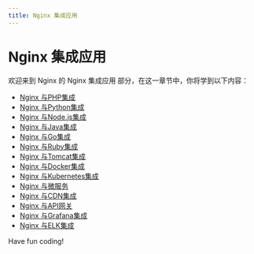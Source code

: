 ```yaml
---
title: Nginx 集成应用
---
```


# Nginx 集成应用

欢迎来到 Nginx 的 Nginx 集成应用 部分，在这一章节中，你将学到以下内容：

- [Nginx 与PHP集成](./0-nginx-integration-with-php.mdx)
- [Nginx 与Python集成](./1-nginx-integration-with-python.mdx)
- [Nginx 与Node.js集成](./2-nginx-integration-with-nodejs.mdx)
- [Nginx 与Java集成](./3-nginx-integration-with-java.mdx)
- [Nginx 与Go集成](./4-nginx-integration-with-go.mdx)
- [Nginx 与Ruby集成](./5-nginx-integration-with-ruby.mdx)
- [Nginx 与Tomcat集成](./6-nginx-integration-with-tomcat.mdx)
- [Nginx 与Docker集成](./7-nginx-integration-with-docker.mdx)
- [Nginx 与Kubernetes集成](./8-nginx-integration-with-kubernetes.mdx)
- [Nginx 与微服务](./9-nginx-and-microservices.mdx)
- [Nginx 与CDN集成](./10-nginx-integration-with-cdn.mdx)
- [Nginx 与API网关](./11-nginx-with-api-gateway.mdx)
- [Nginx 与Grafana集成](./12-nginx-integration-with-grafana.mdx)
- [Nginx 与ELK集成](./13-nginx-integration-with-elk.mdx)

Have fun coding!